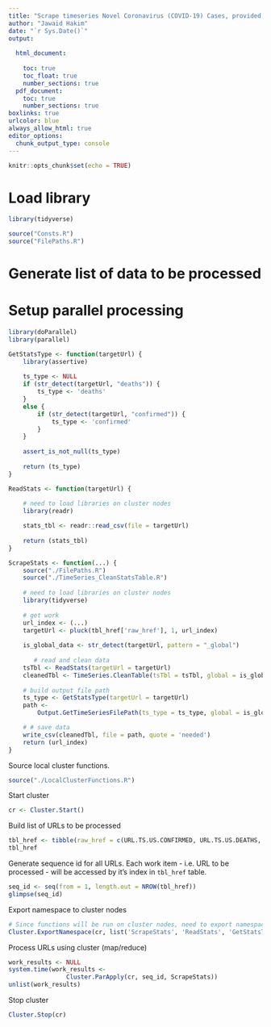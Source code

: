 ```yaml
---
title: "Scrape timeseries Novel Coronavirus (COVID-19) Cases, provided by JHU CSSE"
author: "Jawaid Hakim"
date: "`r Sys.Date()`"
output:
  
  html_document:
    
    toc: true
    toc_float: true
    number_sections: true
  pdf_document: 
    toc: true
    number_sections: true
boxlinks: true
urlcolor: blue
always_allow_html: true
editor_options: 
  chunk_output_type: console
---
```


```r
knitr::opts_chunk$set(echo = TRUE)
```

# Load library

```r
library(tidyverse)
```

```r
source("Consts.R")
source("FilePaths.R")
```

# Generate list of data to be processed

# Setup parallel processing

```r
library(doParallel)
library(parallel)
```

```r
GetStatsType <- function(targetUrl) {
    library(assertive)
    
    ts_type <- NULL
    if (str_detect(targetUrl, "deaths")) {
        ts_type <- 'deaths'
    }
    else {
        if (str_detect(targetUrl, "confirmed")) {
            ts_type <- 'confirmed'
        }
    }
    
    assert_is_not_null(ts_type)
    
    return (ts_type)
}

ReadStats <- function(targetUrl) {
    
    # need to load libraries on cluster nodes
    library(readr)

    stats_tbl <- readr::read_csv(file = targetUrl)
    
    return (stats_tbl)    
}

ScrapeStats <- function(...) {
    source("./FilePaths.R")
    source("./TimeSeries_CleanStatsTable.R")
    
    # need to load libraries on cluster nodes
    library(tidyverse)
    
    # get work
    url_index <- (...)
    targetUrl <- pluck(tbl_href['raw_href'], 1, url_index)
    
    is_global_data <- str_detect(targetUrl, pattern = "_global")
 
       # read and clean data
    tsTbl <- ReadStats(targetUrl = targetUrl)
    cleanedTbl <- TimeSeries.CleanTable(tsTbl = tsTbl, global = is_global_data)
    
    # build output file path
    ts_type <- GetStatsType(targetUrl = targetUrl)
    path <-
        Output.GetTimeSeriesFilePath(ts_type = ts_type, global = is_global_data)

    # # save data
    write_csv(cleanedTbl, file = path, quote = 'needed')
    return (url_index)
}
```

Source local cluster functions.

```r
source("./LocalClusterFunctions.R")
```

Start cluster
```r
cr <- Cluster.Start()
```

Build list of URLs to be processed
```r
tbl_href <- tibble(raw_href = c(URL.TS.US.CONFIRMED, URL.TS.US.DEATHS, URL.TS.GLOBAL.CONFIRMED, URL.TS.GLOBAL.DEATHS))
tbl_href
```

Generate sequence id for all URLs. Each work item - i.e. URL to be processed - will be accessed by it's index in `tbl_href` table.

```r
seq_id <- seq(from = 1, length.out = NROW(tbl_href))
glimpse(seq_id)
```

Export namespace to cluster nodes
```r
# Since functions will be run on cluster nodes, need to export namespace
Cluster.ExportNamespace(cr, list('ScrapeStats', 'ReadStats', 'GetStatsType', 'tbl_href'))
```

Process URLs using cluster (map/reduce)
```r
work_results <- NULL
system.time(work_results <-
                Cluster.ParApply(cr, seq_id, ScrapeStats))
unlist(work_results)
```

Stop  cluster
```r
Cluster.Stop(cr)

```
